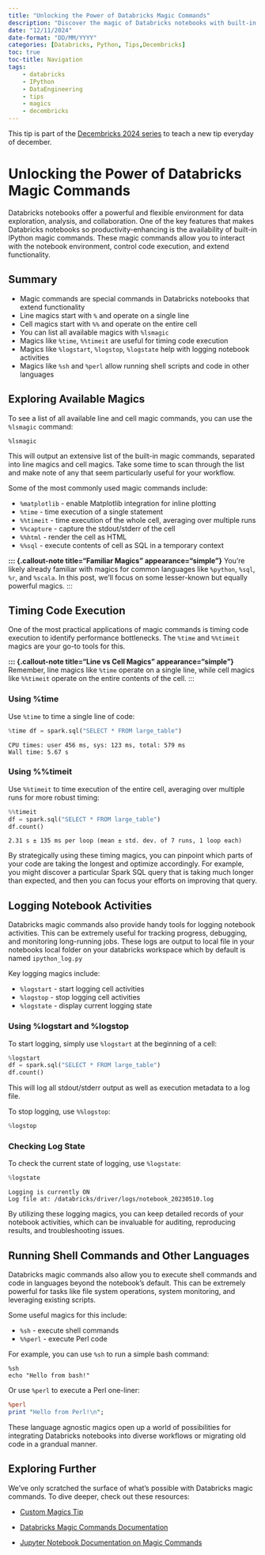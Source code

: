 ```yaml
---
title: "Unlocking the Power of Databricks Magic Commands"
description: "Discover the magic of Databricks notebooks with built-in commands that boost productivity and streamline your workflow. * Explore a variety of line and cell magics * Leverage commands for timing code execution * Utilize magics for logging and running shell scripts"
date: "12/11/2024"
date-format: "DD/MM/YYYY"
categories: [Databricks, Python, Tips,Decembricks]
toc: true
toc-title: Navigation
tags:
    - databricks
    - IPython
    - DataEngineering
    - tips
    - magics
    - decembricks
---
```


::: {.callout-note title="" appearance="simple"}
This tip is part of the [Decembricks 2024 series](../../#category=Decembricks) to teach a new tip everyday of december.
:::

# Unlocking the Power of Databricks Magic Commands

Databricks notebooks offer a powerful and flexible environment for data exploration, analysis, and collaboration. One of the key features that makes Databricks notebooks so productivity-enhancing is the availability of built-in IPython magic commands. These magic commands allow you to interact with the notebook environment, control code execution, and extend functionality.

## Summary

-   Magic commands are special commands in Databricks notebooks that extend functionality
-   Line magics start with `%` and operate on a single line
-   Cell magics start with `%%` and operate on the entire cell
-   You can list all available magics with `%lsmagic`
-   Magics like `%time`, `%%timeit` are useful for timing code execution
-   Magics like `%logstart`, `%logstop`, `%logstate` help with logging notebook activities
-   Magics like `%sh` and `%perl` allow running shell scripts and code in other languages

## Exploring Available Magics

To see a list of all available line and cell magic commands, you can use the `%lsmagic` command:

```         
%lsmagic
```

This will output an extensive list of the built-in magic commands, separated into line magics and cell magics. Take some time to scan through the list and make note of any that seem particularly useful for your workflow.

Some of the most commonly used magic commands include:

-   `%matplotlib` - enable Matplotlib integration for inline plotting
-   `%time` - time execution of a single statement
-   `%%timeit` - time execution of the whole cell, averaging over multiple runs
-   `%%capture` - capture the stdout/stderr of the cell
-   `%%html` - render the cell as HTML
-   `%%sql` - execute contents of cell as SQL in a temporary context

**::: {.callout-note title="Familiar Magics" appearance="simple"}** You're likely already familiar with magics for common languages like `%python`, `%sql`, `%r`, and `%scala`. In this post, we'll focus on some lesser-known but equally powerful magics. :::

## Timing Code Execution

One of the most practical applications of magic commands is timing code execution to identify performance bottlenecks. The `%time` and `%%timeit` magics are your go-to tools for this.

**::: {.callout-note title="Line vs Cell Magics" appearance="simple"}** Remember, line magics like `%time` operate on a single line, while cell magics like `%%timeit` operate on the entire contents of the cell. :::

### Using %time

Use `%time` to time a single line of code:

``` python
%time df = spark.sql("SELECT * FROM large_table")
```

```         
CPU times: user 456 ms, sys: 123 ms, total: 579 ms
Wall time: 5.67 s
```

### Using %%timeit

Use `%%timeit` to time execution of the entire cell, averaging over multiple runs for more robust timing:

``` python
%%timeit
df = spark.sql("SELECT * FROM large_table")
df.count()  
```

```         
2.31 s ± 135 ms per loop (mean ± std. dev. of 7 runs, 1 loop each)
```

By strategically using these timing magics, you can pinpoint which parts of your code are taking the longest and optimize accordingly. For example, you might discover a particular Spark SQL query that is taking much longer than expected, and then you can focus your efforts on improving that query.

## Logging Notebook Activities

Databricks magic commands also provide handy tools for logging notebook activities. This can be extremely useful for tracking progress, debugging, and monitoring long-running jobs. These logs are output to local file in your notebooks local folder on your databricks workspace which by default is named `ipython_log.py`

Key logging magics include:

-   `%logstart` - start logging cell activities
-   `%logstop` - stop logging cell activities
-   `%logstate` - display current logging state

### Using %logstart and %logstop

To start logging, simply use `%logstart` at the beginning of a cell:

``` python
%logstart
df = spark.sql("SELECT * FROM large_table")
df.count()
```

This will log all stdout/stderr output as well as execution metadata to a log file.

To stop logging, use `%%logstop`:

``` python
%logstop
```

### Checking Log State

To check the current state of logging, use `%logstate`:

``` python
%logstate
```

```         
Logging is currently ON
Log file at: /databricks/driver/logs/notebook_20230510.log
```

By utilizing these logging magics, you can keep detailed records of your notebook activities, which can be invaluable for auditing, reproducing results, and troubleshooting issues.

## Running Shell Commands and Other Languages

Databricks magic commands also allow you to execute shell commands and code in languages beyond the notebook's default. This can be extremely powerful for tasks like file system operations, system monitoring, and leveraging existing scripts.

Some useful magics for this include:

-   `%sh` - execute shell commands
-   `%%perl` - execute Perl code

For example, you can use `%sh` to run a simple bash command:

```         
%sh 
echo "Hello from bash!"
```

Or use `%perl` to execute a Perl one-liner:

``` perl
%perl
print "Hello from Perl!\n";
```

These language agnostic magics open up a world of possibilities for integrating Databricks notebooks into diverse workflows or migrating old code in a grandual manner.

## Exploring Further

We've only scratched the surface of what's possible with Databricks magic commands. To dive deeper, check out these resources:

-   [Custom Magics Tip](Customcellmagics.qmd)

-   [Databricks Magic Commands Documentation](https://docs.databricks.com/notebooks/notebooks-use.html#mix-languages)

-   [Jupyter Notebook Documentation on Magic Commands](https://ipython.readthedocs.io/en/stable/interactive/magics.html)